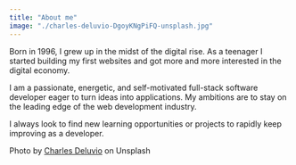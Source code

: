 ```yaml
---
title: "About me"
image: "./charles-deluvio-DgoyKNgPiFQ-unsplash.jpg"
---
```



Born in 1996, I grew up in the midst of the digital rise. As a teenager I started building my first websites and got more and more interested in the digital economy.

I am a passionate, energetic, and self-motivated full-stack software developer eager to turn ideas into applications. My ambitions are to stay on the leading edge of the web development industry.

I always look to find new learning opportunities or projects to rapidly keep improving as a developer.

Photo by <a href="https://unsplash.com/@charlesdeluvio?utm_source=unsplash&utm_medium=referral&utm_content=creditCopyText" target="_blank" rel="nofollow noopener noreferrer" aria-label="External Link"><Underlining color={Theme.colors.tertiary} hoverColor={Theme.colors.secondary}>Charles Deluvio</Underlining></a> on Unsplash
